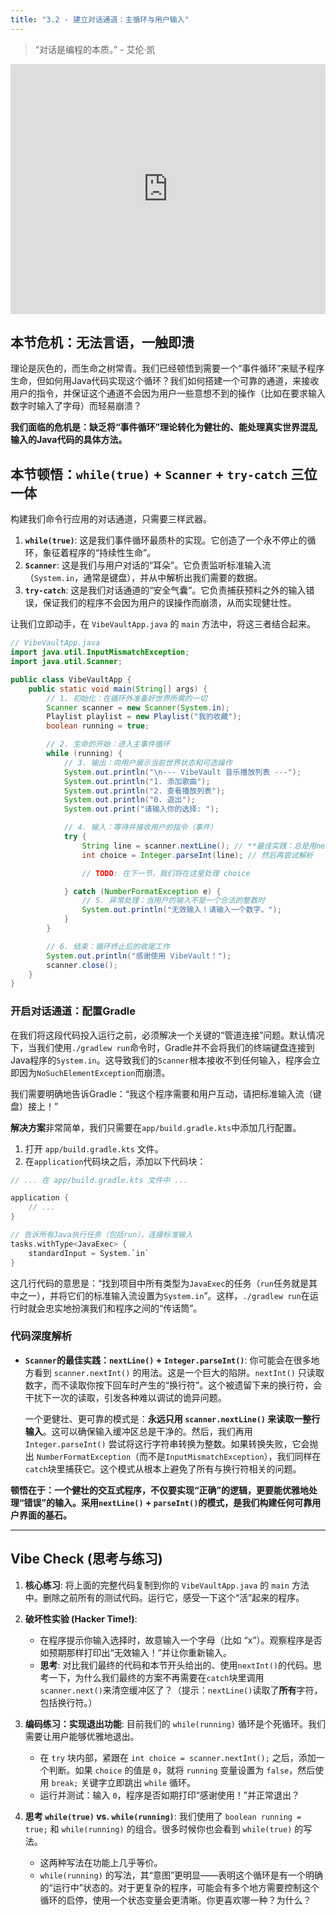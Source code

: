 ```yaml
---
title: "3.2 - 建立对话通道：主循环与用户输入"
---
```


> "对话是编程的本质。" - 艾伦·凯

::: {.video-container}
<iframe src="https://player.bilibili.com/player.html?bvid=BV1t5Jfz2EWE&page=1" scrolling="no" border="0" frameborder="no" framespacing="0" allowfullscreen="true" width="100%" height="400"></iframe>
:::

## 本节危机：无法言语，一触即溃

理论是灰色的，而生命之树常青。我们已经顿悟到需要一个“事件循环”来赋予程序生命，但如何用Java代码实现这个循环？我们如何搭建一个可靠的通道，来接收用户的指令，并保证这个通道不会因为用户一些意想不到的操作（比如在要求输入数字时输入了字母）而轻易崩溃？

**我们面临的危机是：缺乏将“事件循环”理论转化为健壮的、能处理真实世界混乱输入的Java代码的具体方法。**

## 本节顿悟：`while(true)` + `Scanner` + `try-catch` 三位一体

构建我们命令行应用的对话通道，只需要三样武器。

1.  **`while(true)`**: 这是我们事件循环最质朴的实现。它创造了一个永不停止的循环，象征着程序的“持续性生命”。
2.  **`Scanner`**: 这是我们与用户对话的“耳朵”。它负责监听标准输入流（`System.in`，通常是键盘），并从中解析出我们需要的数据。
3.  **`try-catch`**: 这是我们对话通道的“安全气囊”。它负责捕获预料之外的输入错误，保证我们的程序不会因为用户的误操作而崩溃，从而实现健壮性。

让我们立即动手，在 `VibeVaultApp.java` 的 `main` 方法中，将这三者结合起来。

```java
// VibeVaultApp.java
import java.util.InputMismatchException;
import java.util.Scanner;

public class VibeVaultApp {
    public static void main(String[] args) {
        // 1. 初始化：在循环外准备好世界所需的一切
        Scanner scanner = new Scanner(System.in);
        Playlist playlist = new Playlist("我的收藏");
        boolean running = true;

        // 2. 生命的开始：进入主事件循环
        while (running) {
            // 3. 输出：向用户展示当前世界状态和可选操作
            System.out.println("\n--- VibeVault 音乐播放列表 ---");
            System.out.println("1. 添加歌曲");
            System.out.println("2. 查看播放列表");
            System.out.println("0. 退出");
            System.out.print("请输入你的选择: ");

            // 4. 输入：等待并接收用户的指令（事件）
            try {
                String line = scanner.nextLine(); // **最佳实践：总是用nextLine()读取整行**
                int choice = Integer.parseInt(line); // 然后再尝试解析

                // TODO: 在下一节，我们将在这里处理 choice

            } catch (NumberFormatException e) {
                // 5. 异常处理：当用户的输入不是一个合法的整数时
                System.out.println("无效输入！请输入一个数字。");
            }
        }

        // 6. 结束：循环终止后的收尾工作
        System.out.println("感谢使用 VibeVault！");
        scanner.close();
    }
}
```

### 开启对话通道：配置Gradle

在我们将这段代码投入运行之前，必须解决一个关键的“管道连接”问题。默认情况下，当我们使用`./gradlew run`命令时，Gradle并不会将我们的终端键盘连接到Java程序的`System.in`。这导致我们的`Scanner`根本接收不到任何输入，程序会立即因为`NoSuchElementException`而崩溃。

我们需要明确地告诉Gradle：“我这个程序需要和用户互动，请把标准输入流（键盘）接上！”

**解决方案**非常简单，我们只需要在`app/build.gradle.kts`中添加几行配置。

1.  打开 `app/build.gradle.kts` 文件。
2.  在`application`代码块之后，添加以下代码块：

```kotlin
// ... 在 app/build.gradle.kts 文件中 ...

application {
    // ...
}

// 告诉所有Java执行任务（包括run），连接标准输入
tasks.withType<JavaExec> {
    standardInput = System.`in`
}
```

这几行代码的意思是：“找到项目中所有类型为`JavaExec`的任务（`run`任务就是其中之一），并将它们的标准输入流设置为`System.in`”。这样，`./gradlew run`在运行时就会忠实地扮演我们和程序之间的“传话筒”。

### 代码深度解析

*   **`Scanner`的最佳实践：`nextLine()` + `Integer.parseInt()`**:
    你可能会在很多地方看到 `scanner.nextInt()` 的用法。这是一个巨大的陷阱。`nextInt()` 只读取数字，而不读取你按下回车时产生的“换行符”。这个被遗留下来的换行符，会干扰下一次的读取，引发各种难以调试的诡异问题。
    
    一个更健壮、更可靠的模式是：**永远只用 `scanner.nextLine()` 来读取一整行输入**。这可以确保输入缓冲区总是干净的。然后，我们再用 `Integer.parseInt()` 尝试将这行字符串转换为整数。如果转换失败，它会抛出 `NumberFormatException`（而不是`InputMismatchException`），我们同样在`catch`块里捕获它。这个模式从根本上避免了所有与换行符相关的问题。

**顿悟在于：一个健壮的交互式程序，不仅要实现“正确”的逻辑，更要能优雅地处理“错误”的输入。采用`nextLine()` + `parseInt()`的模式，是我们构建任何可靠用户界面的基石。**

---

## Vibe Check (思考与练习)

1.  **核心练习**:
    将上面的完整代码复制到你的 `VibeVaultApp.java` 的 `main` 方法中。删除之前所有的测试代码。运行它，感受一下这个“活”起来的程序。

2.  **破坏性实验 (Hacker Time!)**:
    *   在程序提示你输入选择时，故意输入一个字母（比如 "x"）。观察程序是否如预期那样打印出“无效输入！”并让你重新输入。
    *   **思考**: 对比我们最终的代码和本节开头给出的、使用`nextInt()`的代码。思考一下，为什么我们最终的方案不再需要在`catch`块里调用`scanner.next()`来清空缓冲区了？（提示：`nextLine()`读取了**所有**字符，包括换行符。）

3.  **编码练习：实现退出功能**:
    目前我们的 `while(running)` 循环是个死循环。我们需要让用户能够优雅地退出。
    *   在 `try` 块内部，紧跟在 `int choice = scanner.nextInt();` 之后，添加一个判断。如果 `choice` 的值是 `0`，就将 `running` 变量设置为 `false`，然后使用 `break;` 关键字立即跳出 `while` 循环。
    *   运行并测试：输入 `0`，程序是否如期打印“感谢使用！”并正常退出？

4.  **思考 `while(true)` vs. `while(running)`**:
    我们使用了 `boolean running = true;` 和 `while(running)` 的组合。很多时候你也会看到 `while(true)` 的写法。
    *   这两种写法在功能上几乎等价。
    *   `while(running)` 的写法，其“意图”更明显——表明这个循环是有一个明确的“运行中”状态的。对于更复杂的程序，可能会有多个地方需要控制这个循环的启停，使用一个状态变量会更清晰。你更喜欢哪一种？为什么？ 
